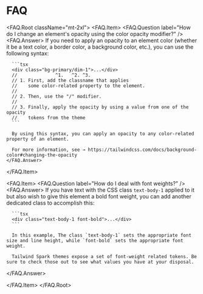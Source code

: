 
<Meta title="Using Spark/F.A.Q" />

# FAQ

<FAQ.Root className="mt-2xl">
  <FAQ.Item>
    <FAQ.Question label="How do I change an element's opacity using the color opacity modifier?" />
    <FAQ.Answer>
      If you need to apply an opacity to an element color (whether it be a text color, a border color,
      a background color, etc.), you can use the following syntax:
      
      ```tsx
      <div class="bg-primary/dim-1">...</div>
      //              ^1.   ^2. ^3.
      // 1. First, add the classname that applies
      //    some color-related property to the element.
      //
      // 2. Then, use the "/" modifier.
      //
      // 3. Finally, apply the opacity by using a value from one of the opacity
      //    tokens from the theme
      ```

      By using this syntax, you can apply an opacity to any color-related property of an element.

      For more information, see → https://tailwindcss.com/docs/background-color#changing-the-opacity
    </FAQ.Answer>

  </FAQ.Item>

  <FAQ.Item>
    <FAQ.Question
      label="How do I deal with font weights?"
    />
    <FAQ.Answer>
      If you have text with the CSS class `text-body-1` applied to it but also wish to give this element a bold font weight, you can add another dedicated class to accomplish this:

      ```tsx
      <div class="text-body-1 font-bold">...</div>
      ```

      In this example, The class `text-body-1` sets the appropriate font size and line height, while `font-bold` sets the appropriate font weight.

      Tailwind Spark themes expose a set of font-weight related tokens. Be sure to check those out to see what values you have at your disposal.

</FAQ.Answer>

  </FAQ.Item>
</FAQ.Root>
